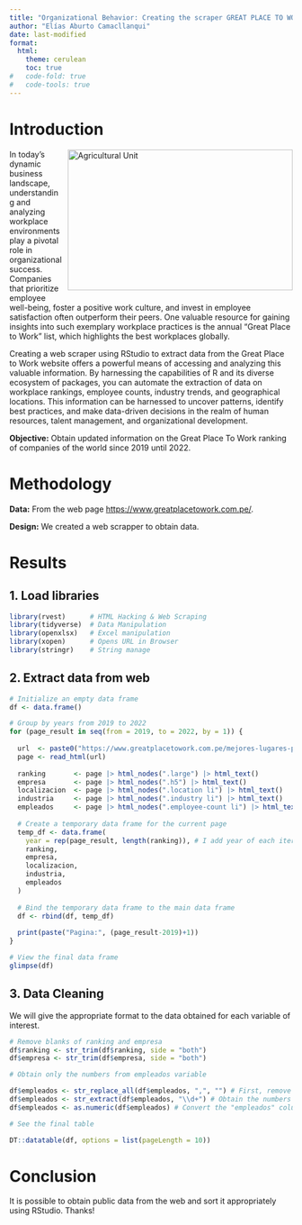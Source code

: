 ```yaml
---
title: "Organizational Behavior: Creating the scraper GREAT PLACE TO WORK"
author: "Elías Aburto Camacllanqui"
date: last-modified
format: 
  html:
    theme: cerulean
    toc: true
#   code-fold: true
#   code-tools: true
---
```


# Introduction

<!-- Adjust size using width and height attributes -->
<img src="images/team.jpg" alt="Agricultural Unit" width="400" height="250" style="float:right; margin: 0 0 10px 10px;">

In today's dynamic business landscape, understanding and analyzing workplace environments play a pivotal role in organizational success. Companies that prioritize employee well-being, foster a positive work culture, and invest in employee satisfaction often outperform their peers. One valuable resource for gaining insights into such exemplary workplace practices is the annual "Great Place to Work" list, which highlights the best workplaces globally.

Creating a web scraper using RStudio to extract data from the Great Place to Work website offers a powerful means of accessing and analyzing this valuable information. By harnessing the capabilities of R and its diverse ecosystem of packages, you can automate the extraction of data on workplace rankings, employee counts, industry trends, and geographical locations. This information can be harnessed to uncover patterns, identify best practices, and make data-driven decisions in the realm of human resources, talent management, and organizational development.

**Objective:** Obtain updated information on the Great Place To Work ranking of companies of the world since 2019 until 2022.


# Methodology

**Data:** From the web page <https://www.greatplacetowork.com.pe/>.

**Design:** We created a web scrapper to obtain data.


# Results

## 1. Load libraries


```r
library(rvest)      # HTML Hacking & Web Scraping
library(tidyverse)  # Data Manipulation
library(openxlsx)   # Excel manipulation
library(xopen)      # Opens URL in Browser
library(stringr)    # String manage
```



## 2. Extract data from web

```r
# Initialize an empty data frame
df <- data.frame()

# Group by years from 2019 to 2022
for (page_result in seq(from = 2019, to = 2022, by = 1)) {
  
  url  <- paste0("https://www.greatplacetowork.com.pe/mejores-lugares-para-trabajar/los-mejores-lugares-para-trabajar-del-mundo/", page_result)
  page <- read_html(url)
  
  ranking       <- page |> html_nodes(".large") |> html_text()
  empresa       <- page |> html_nodes(".h5") |> html_text()
  localizacion  <- page |> html_nodes(".location li") |> html_text()
  industria     <- page |> html_nodes(".industry li") |> html_text()
  empleados     <- page |> html_nodes(".employee-count li") |> html_text()
  
  # Create a temporary data frame for the current page
  temp_df <- data.frame(
    year = rep(page_result, length(ranking)), # I add year of each iteration
    ranking,
    empresa,
    localizacion,
    industria,
    empleados
  )
  
  # Bind the temporary data frame to the main data frame
  df <- rbind(df, temp_df)
  
  print(paste("Pagina:", (page_result-2019)+1))
}

# View the final data frame
glimpse(df)

```


## 3. Data Cleaning

We will give the appropriate format to the data obtained for each variable of interest.


```r

# Remove blanks of ranking and empresa
df$ranking <- str_trim(df$ranking, side = "both")
df$empresa <- str_trim(df$empresa, side = "both")

# Obtain only the numbers from empleados variable

df$empleados <- str_replace_all(df$empleados, ",", "") # First, remove commas
df$empleados <- str_extract(df$empleados, "\\d+") # Obtain the numbers
df$empleados <- as.numeric(df$empleados) # Convert the "empleados" column to numeric


```


```r
# See the final table

DT::datatable(df, options = list(pageLength = 10))
```



# Conclusion

It is possible to obtain public data from the web and sort it appropriately using RStudio. Thanks!







